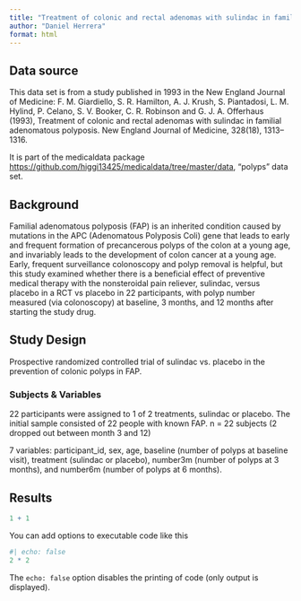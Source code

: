 ```yaml
---
title: "Treatment of colonic and rectal adenomas with sulindac in familial adenomatous polyposis"
author: "Daniel Herrera"
format: html
---
```


## Data source

This data set is from a study published in 1993 in the New England Journal of Medicine: F. M. Giardiello, S. R. Hamilton, A. J. Krush, S. Piantadosi, L. M. Hylind, P. Celano, S. V. Booker, C. R. Robinson and G. J. A. Offerhaus (1993), Treatment of colonic and rectal adenomas with sulindac in familial adenomatous polyposis. New England Journal of Medicine, 328(18), 1313–1316.

It is part of the medicaldata package <https://github.com/higgi13425/medicaldata/tree/master/data>, "polyps" data set.

## **Background**

Familial adenomatous polyposis (FAP) is an inherited condition caused by mutations in the APC (Adenomatous Polyposis Coli) gene that leads to early and frequent formation of precancerous polyps of the colon at a young age, and invariably leads to the development of colon cancer at a young age. Early, frequent surveillance colonoscopy and polyp removal is helpful, but this study examined whether there is a beneficial effect of preventive medical therapy with the nonsteroidal pain reliever, sulindac, versus placebo in a RCT vs placebo in 22 participants, with polyp number measured (via colonoscopy) at baseline, 3 months, and 12 months after starting the study drug.

## **Study Design**

Prospective randomized controlled trial of sulindac vs. placebo in the prevention of colonic polyps in FAP.

### **Subjects & Variables**

22 participants were assigned to 1 of 2 treatments, sulindac or placebo. The initial sample consisted of 22 people with known FAP. n = 22 subjects (2 dropped out between month 3 and 12)

7 variables: participant_id, sex, age, baseline (number of polyps at baseline visit), treatment (sulindac or placebo), number3m (number of polyps at 3 months), and number6m (number of polyps at 6 months).

## Results

```r
1 + 1
```

You can add options to executable code like this

```r
#| echo: false
2 * 2
```

The `echo: false` option disables the printing of code (only output is displayed).
